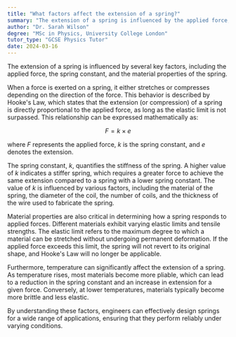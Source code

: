 ```yaml
---
title: "What factors affect the extension of a spring?"
summary: "The extension of a spring is influenced by the applied force, the spring constant, and the properties of the material from which the spring is made."
author: "Dr. Sarah Wilson"
degree: "MSc in Physics, University College London"
tutor_type: "GCSE Physics Tutor"
date: 2024-03-16
---
```


The extension of a spring is influenced by several key factors, including the applied force, the spring constant, and the material properties of the spring.

When a force is exerted on a spring, it either stretches or compresses depending on the direction of the force. This behavior is described by Hooke's Law, which states that the extension (or compression) of a spring is directly proportional to the applied force, as long as the elastic limit is not surpassed. This relationship can be expressed mathematically as:

$$
F = k \times e
$$

where $F$ represents the applied force, $k$ is the spring constant, and $e$ denotes the extension.

The spring constant, $k$, quantifies the stiffness of the spring. A higher value of $k$ indicates a stiffer spring, which requires a greater force to achieve the same extension compared to a spring with a lower spring constant. The value of $k$ is influenced by various factors, including the material of the spring, the diameter of the coil, the number of coils, and the thickness of the wire used to fabricate the spring.

Material properties are also critical in determining how a spring responds to applied forces. Different materials exhibit varying elastic limits and tensile strengths. The elastic limit refers to the maximum degree to which a material can be stretched without undergoing permanent deformation. If the applied force exceeds this limit, the spring will not revert to its original shape, and Hooke's Law will no longer be applicable.

Furthermore, temperature can significantly affect the extension of a spring. As temperature rises, most materials become more pliable, which can lead to a reduction in the spring constant and an increase in extension for a given force. Conversely, at lower temperatures, materials typically become more brittle and less elastic.

By understanding these factors, engineers can effectively design springs for a wide range of applications, ensuring that they perform reliably under varying conditions.
    
